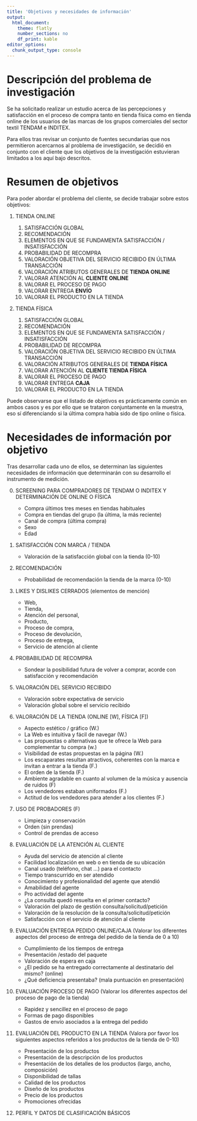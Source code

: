 ```yaml
---
title: 'Objetivos y necesidades de información'
output: 
  html_document: 
    theme: flatly
    number_sections: no
    df_print: kable
editor_options: 
  chunk_output_type: console
---
```


# Descripción del problema de investigación

Se ha solicitado realizar un estudio acerca de las percepciones y satisfacción en el proceso de compra tanto en tienda física como en tienda online de
los usuarios de las marcas de los grupos comerciales del sector textil TENDAM e INDITEX.

Para ellos tras revisar un conjunto de fuentes secundarias que nos permitieron acercarnos al problema de investigación, se decidió en conjunto con el
cliente que los objetivos de la investigación estuvieran limitados a los aquí bajo descritos.

# Resumen de objetivos

Para poder abordar el problema del cliente, se decide trabajar sobre estos objetivos:

1.  TIENDA ONLINE

    1.  SATISFACCIÓN GLOBAL
    2.  RECOMENDACIÓN
    3.  ELEMENTOS EN QUE SE FUNDAMENTA SATISFACCIÓN / INSATISFACCIÓN
    4.  PROBABILIDAD DE RECOMPRA
    5.  VALORACIÓN OBJETIVA DEL SERVICIO RECIBIDO EN ÚLTIMA TRANSACCIÓN
    6.  VALORACIÓN ATRIBUTOS GENERALES DE **TIENDA ONLINE**
    7.  VALORAR ATENCIÓN AL **CLIENTE ONLINE**
    8.  VALORAR EL PROCESO DE PAGO
    9.  VALORAR ENTREGA **ENVÍO**
    10. VALORAR EL PRODUCTO EN LA TIENDA

2.  TIENDA FÍSICA

    1.  SATISFACCIÓN GLOBAL
    2.  RECOMENDACIÓN
    3.  ELEMENTOS EN QUE SE FUNDAMENTA SATISFACCIÓN / INSATISFACCIÓN
    4.  PROBABILIDAD DE RECOMPRA
    5.  VALORACIÓN OBJETIVA DEL SERVICIO RECIBIDO EN ÚLTIMA TRANSACCIÓN
    6.  VALORACIÓN ATRIBUTOS GENERALES DE **TIENDA FÍSICA**
    7.  VALORAR ATENCIÓN AL **CLIENTE TIENDA FÍSICA**
    8.  VALORAR EL PROCESO DE PAGO
    9.  VALORAR ENTREGA **CAJA**
    10. VALORAR EL PRODUCTO EN LA TIENDA

Puede observarse que el listado de objetivos es prácticamente común en ambos casos y es por ello que se trataron conjuntamente en la muestra, eso sí
diferenciando si la última compra había sido de tipo online o física.

# Necesidades de información por objetivo

Tras desarrollar cada uno de ellos, se determinan las siguientes necesidades de información que determinarán con su desarrollo el instrumento de
medición.

0.  SCREENING PARA COMPRADORES DE TENDAM O INDITEX Y DETERMINACIÓN DE ONLINE O FÍSICA

    - Compra últimos tres meses en tiendas habituales
    - Compra en tiendas del grupo (la última, la más reciente)
    - Canal de compra (última compra)
    - Sexo
    - Edad

1.  SATISFACCIÓN CON MARCA / TIENDA

    - Valoración de la satisfacción global con la tienda (0-10)

2.  RECOMENDACIÓN

    - Probabilidad de recomendación la tienda de la marca (0-10)

3.  LIKES Y DISLIKES CERRADOS (elementos de mención)

    - Web,
    - Tienda,
    - Atención del personal,
    - Producto,
    - Proceso de compra,
    - Proceso de devolución,
    - Proceso de entrega,
    - Servicio de atención al cliente

4.  PROBABILIDAD DE RECOMPRA

    - Sondear la posibilidad futura de volver a comprar, acorde con satisfacción y recomendación

5.  VALORACIÓN DEL SERVICIO RECIBIDO

    - Valoración sobre expectativa de servicio
    - Valoración global sobre el servicio recibido

6.  VALORACIÓN DE LA TIENDA (ONLINE [W], FÍSICA  [F])

    - Aspecto estético / gráfico (W.)
    - La Web es intuitiva y fácil de navegar (W.)
    - Las propuestas o alternativas que te ofrece la Web para complementar tu compra (w.)
    - Visibilidad de estas propuestas en la página (W.)
    - Los escaparates resultan atractivos, coherentes con la marca e invitan a entrar a la tienda (F.)
    - El orden de la tienda (F.)
    - Ambiente agradable en cuanto al volumen de la música y ausencia de ruidos (F)
    - Los vendedores estaban uniformados (F.)
    - Actitud de los vendedores para atender a los clientes (F.)

7.  USO DE PROBADORES (F)

    - Limpieza y conservación
    - Orden (sin prendas)
    - Control de prendas de acceso

8.  EVALUACIÓN DE LA ATENCIÓN AL CLIENTE

    - Ayuda del servicio de atención al cliente
    - Facilidad localización en web o en tienda de su ubicación
    - Canal usado (teléfono, chat ...) para el contacto
    - Tiempo transcurrido en ser atendido
    - Conocimiento y profesionalidad del agente que atendió
    - Amabilidad del agente
    - Pro actividad del agente
    - ¿La consulta quedó resuelta en el primer contacto?
    - Valoración del plazo de gestión consulta/solicitud/petición
    - Valoración de la resolución de la consulta/solicitud/petición
    - Satisfacción con el servicio de atención al cliente

9.  EVALUACIÓN ENTREGA PEDIDO ONLINE/CAJA (Valorar los diferentes aspectos del proceso de entrega del pedido de la tienda de 0 a 10)

    - Cumplimiento de los tiempos de entrega
    - Presentación /estado del paquete
    - Valoración de espera en caja
    - ¿El pedido se ha entregado correctamente al destinatario del mismo? (online)
    - ¿Qué deficiencia presentaba? (mala puntuación en presentación)

10. EVALUACIÓN PROCESO DE PAGO (Valorar los diferentes aspectos del proceso de pago de la tienda)

    - Rapidez y sencillez en el proceso de pago
    - Formas de pago disponibles
    - Gastos de envío asociados a la entrega del pedido

11. EVALUACIÓN DEL PRODUCTO EN LA TIENDA (Valora por favor los siguientes aspectos referidos a los productos de la tienda de 0-10)

    - Presentación de los productos
    - Presentación de la descripción de los productos
    - Presentación de los detalles de los productos (largo, ancho, composición)
    - Disponibilidad de tallas
    - Calidad de los productos
    - Diseño de los productos
    - Precio de los productos
    - Promociones ofrecidas

12. PERFIL Y DATOS DE CLASIFICACIÓN BÁSICOS
